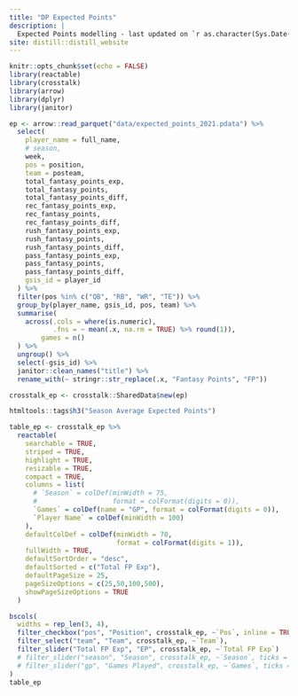 ```yaml
---
title: "DP Expected Points"
description: |
  Expected Points modelling - last updated on `r as.character(Sys.Date())`.
site: distill::distill_website
---
```


```r
knitr::opts_chunk$set(echo = FALSE)
library(reactable)
library(crosstalk)
library(arrow)
library(dplyr)
library(janitor)

ep <- arrow::read_parquet("data/expected_points_2021.pdata") %>%
  select(
    player_name = full_name,
    # season,
    week,
    pos = position,
    team = posteam,
    total_fantasy_points_exp,
    total_fantasy_points,
    total_fantasy_points_diff,
    rec_fantasy_points_exp,
    rec_fantasy_points,
    rec_fantasy_points_diff,
    rush_fantasy_points_exp,
    rush_fantasy_points,
    rush_fantasy_points_diff,
    pass_fantasy_points_exp,
    pass_fantasy_points,
    pass_fantasy_points_diff,
    gsis_id = player_id
  ) %>%
  filter(pos %in% c("QB", "RB", "WR", "TE")) %>%
  group_by(player_name, gsis_id, pos, team) %>%
  summarise(
    across(.cols = where(is.numeric),
           .fns = ~ mean(.x, na.rm = TRUE) %>% round(1)),
        games = n()
  ) %>%
  ungroup() %>%
  select(-gsis_id) %>%
  janitor::clean_names("title") %>%
  rename_with(~ stringr::str_replace(.x, "Fantasy Points", "FP"))

crosstalk_ep <- crosstalk::SharedData$new(ep)
```



```r

htmltools::tags$h3("Season Average Expected Points")

table_ep <- crosstalk_ep %>%
  reactable(
    searchable = TRUE,
    striped = TRUE,
    highlight = TRUE,
    resizable = TRUE,
    compact = TRUE,
    columns = list(
      # `Season` = colDef(minWidth = 75,
      #                   format = colFormat(digits = 0)),
      `Games` = colDef(name = "GP", format = colFormat(digits = 0)),
      `Player Name` = colDef(minWidth = 100)
    ),
    defaultColDef = colDef(minWidth = 70,
                           format = colFormat(digits = 1)),
    fullWidth = TRUE,
    defaultSortOrder = "desc",
    defaultSorted = c("Total FP Exp"),
    defaultPageSize = 25,
    pageSizeOptions = c(25,50,100,500),
    showPageSizeOptions = TRUE
  )

bscols(
  widths = rep_len(3, 4),
  filter_checkbox("pos", "Position", crosstalk_ep, ~`Pos`, inline = TRUE),
  filter_select("team", "Team", crosstalk_ep, ~`Team`),
  filter_slider("Total FP Exp", "EP", crosstalk_ep, ~`Total FP Exp`)
  # filter_slider("season", "Season", crosstalk_ep, ~`Season`, ticks = FALSE, width = "100%", sep = NULL, step = 1),
  # filter_slider("gp", "Games Played", crosstalk_ep, ~`Games`, ticks = FALSE, width = "100%")
)
table_ep
```
